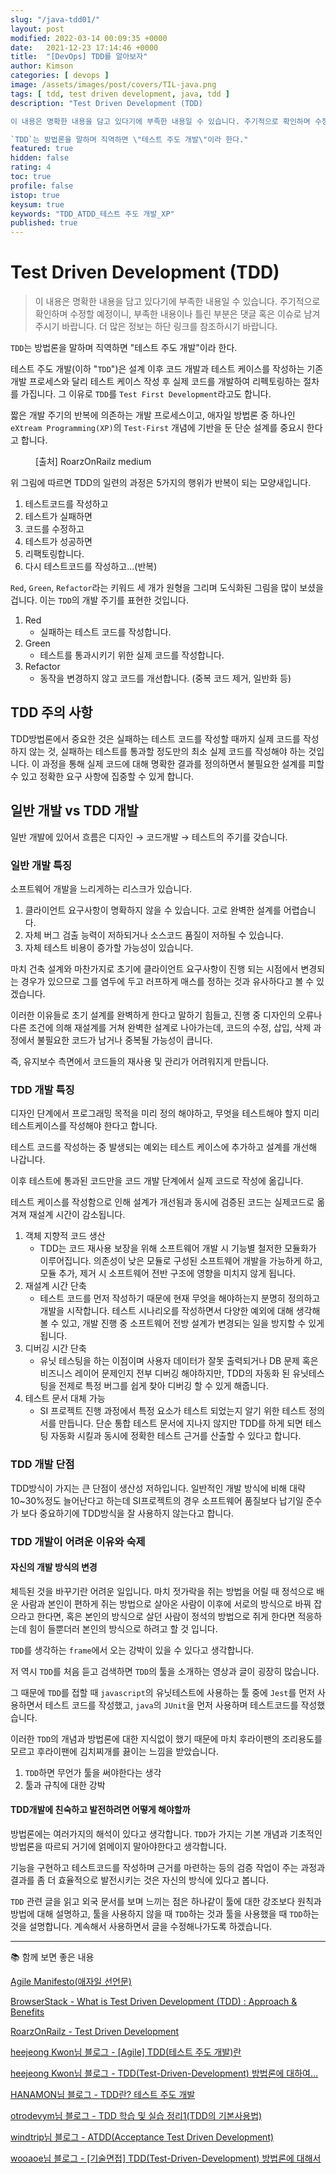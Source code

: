 ```yaml
---
slug: "/java-tdd01/"
layout: post
modified: 2022-03-14 00:09:35 +0000
date:   2021-12-23 17:14:46 +0000
title:  "[DevOps] TDD를 알아보자"
author: Kimson
categories: [ devops ]
image: /assets/images/post/covers/TIL-java.png
tags: [ tdd, test driven development, java, tdd ]
description: "Test Driven Development (TDD)

이 내용은 명확한 내용을 담고 있다기에 부족한 내용일 수 있습니다. 주기적으로 확인하며 수정할 예정이니, 부족한 내용이나 틀린 부분은 댓글 혹은 이슈로 남겨주시기 바랍니다. 더 많은 정보는 하단 링크를 참조하시기 바랍니다.

`TDD`는 방법론을 말하며 직역하면 \"테스트 주도 개발\"이라 한다."
featured: true
hidden: false
rating: 4
toc: true
profile: false
istop: true
keysum: true
keywords: "TDD_ATDD_테스트 주도 개발_XP"
published: true
---
```


# Test Driven Development (TDD)

> 이 내용은 명확한 내용을 담고 있다기에 부족한 내용일 수 있습니다. 주기적으로 확인하며 수정할 예정이니, 부족한 내용이나 틀린 부분은 댓글 혹은 이슈로 남겨주시기 바랍니다. 더 많은 정보는 하단 링크를 참조하시기 바랍니다.

`TDD`는 방법론을 말하며 직역하면 "테스트 주도 개발"이라 한다.

테스트 주도 개발(이하 "`TDD`")은 설계 이후 코드 개발과 테스트 케이스를 작성하는 기존 개발 프로세스와 달리 테스트 케이스 작성 후 실제 코드를 개발하여 리펙토링하는 절차를 가집니다. 그 이유로 `TDD`를 `Test First Development`라고도 합니다.

짧은 개발 주기의 반복에 의존하는 개발 프로세스이고, 애자일 방법론 중 하나인 `eXtream Programming(XP)`의 `Test-First` 개념에 기반을 둔 단순 설계를 중요시 한다고 합니다.


<figure className="text-center">
<span className="w-inline-block">
   <img src="https://miro.medium.com/max/384/1*rvV11YOy8YJtiY1cjTTE6g.png" alt="" title="TDD개념" />
   <figcaption>[출처] RoarzOnRailz medium</figcaption>
</span>
</figure>

위 그림에 따르면 TDD의 일련의 과정은 5가지의 행위가 반복이 되는 모양새입니다.

1. 테스트코드를 작성하고
2. 테스트가 실패하면
3. 코드를 수정하고
4. 테스트가 성공하면
5. 리팩토링합니다.
6. 다시 테스트코드를 작성하고...(반복)


`Red`, `Green`, `Refactor`라는 키워드 세 개가 원형을 그리며 도식화된 그림을 많이 보셨을 겁니다. 이는 `TDD`의 개발 주기를 표현한 것입니다.

1. Red
   - 실패하는 테스트 코드를 작성합니다.
2. Green
   - 테스트를 통과시키기 위한 실제 코드를 작성합니다.
3. Refactor
   - 동작을 변경하지 않고 코드를 개선합니다. (중복 코드 제거, 일반화 등)

## TDD 주의 사항

TDD방법론에서 중요한 것은 실패하는 테스트 코드를 작성할 때까지 실제 코드를 작성하지 않는 것, 실패하는 테스트를 통과할 정도만의 최소 실제 코드를 작성해야 하는 것입니다. 이 과정을 통해 실제 코드에 대해 명확한 결과를 정의하면서 불필요한 설계를 피할 수 있고 정확한 요구 사항에 집중할 수 있게 합니다.

## 일반 개발 vs TDD 개발

일반 개발에 있어서 흐름은 디자인 &#8594; 코드개발 &#8594; 테스트의 주기를 갖습니다.

### 일반 개발 특징

소프트웨어 개발을 느리게하는 리스크가 있습니다.

1. 클라이언트 요구사항이 명확하지 않을 수 있습니다. 고로 완벽한 설계를 어렵습니다.
2. 자체 버그 검출 능력이 저하되거나 소스코드 품질이 저하될 수 있습니다.
3. 자체 테스트 비용이 증가할 가능성이 있습니다.

마치 건축 설계와 마찬가지로 초기에 클라이언트 요구사항이 진행 되는 시점에서 변경되는 경우가 있으므로 그를 염두에 두고 러프하게 매스를 정하는 것과 유사하다고 볼 수 있겠습니다.

이러한 이유들로 초기 설계를 완벽하게 한다고 말하기 힘들고, 진행 중 디자인의 오류나 다른 조건에 의해 재설계를 거쳐 완벽한 설계로 나아가는데, 코드의 수정, 삽입, 삭제 과정에서 불필요한 코드가 남거나 중복될 가능성이 큽니다.

즉, 유지보수 측면에서 코드들의 재사용 및 관리가 어려워지게 만듭니다.

### TDD 개발 특징

디자인 단계에서 프로그래밍 목적을 미리 정의 해야하고, 무엇을 테스트해야 할지 미리 테스트케이스를 작성해야 한다고 합니다.

테스트 코드를 작성하는 중 발생되는 예외는 테스트 케이스에 추가하고 설계를 개선해 나갑니다.

이후 테스트에 통과된 코드만을 코드 개발 단계에서 실제 코드로 작성에 옮깁니다.

테스트 케이스를 작성함으로 인해 설계가 개선됨과 동시에 검증된 코드는 실제코드로 옮겨져 재설계 시간이 감소됩니다.

1. 객체 지향적 코드 생산
   - TDD는 코드 재사용 보장을 위해 소프트웨어 개발 시 기능별 철저한 모듈화가 이루어집니다. 의존성이 낮은 모듈로 구성된 소프트웨어 개발을 가능하게 하고, 모듈 추가, 제거 시 소프트웨어 전반 구조에 영향을 미치지 않게 됩니다.
2. 재설계 시간 단축
   - 테스트 코드를 먼저 작성하기 때문에 현재 무엇을 해야하는지 분명히 정의하고 개발을 시작합니다. 테스트 시나리오를 작성하면서 다양한 예외에 대해 생각해 볼 수 있고, 개발 진행 중 소프트웨어 전방 설계가 변경되는 일을 방지할 수 있게 됩니다.
3. 디버깅 시간 단축
   - 유닛 테스팅을 하는 이점이며 사용자 데이터가 잘못 출력되거나 DB 문제 혹은 비즈니스 레이어 문제인지 전부 디버깅 해야하지만, TDD의 자동화 된 유닛테스팅을 전제로 특정 버그를 쉽게 찾아 디버깅 할 수 있게 해줍니다.
4. 테스트 문서 대체 가능
   - SI 프로젝트 진행 과정에서 특정 요소가 테스트 되었는지 알기 위한 테스트 정의서를 만듭니다. 단순 통합 테스트 문서에 지나지 않지만 TDD를 하게 되면 테스팅 자동화 시킬과 동시에 정확한 테스트 근거를 산출할 수 있다고 합니다.

### TDD 개발 단점

TDD방식이 가지는 큰 단점이 생산성 저하입니다. 일반적인 개발 방식에 비해 대략 10~30%정도 늘어난다고 하는데 SI프로젝트의 경우 소프트웨어 품질보다 납기일 준수가 보다 중요하기에 TDD방식을 잘 사용하지 않는다고 합니다.

### TDD 개발이 어려운 이유와 숙제

#### 자신의 개발 방식의 변경

체득된 것을 바꾸기란 어려운 일입니다. 마치 젓가락을 쥐는 방법을 어릴 때 정석으로 배운 사람과 본인이 편하게 쥐는 방법으로 살아온 사람이 이후에 서로의 방식으로 바꿔 잡으라고 한다면, 혹은 본인의 방식으로 살던 사람이 정석의 방법으로 쥐게 한다면 적응하는데 힘이 들뿐더러 본인의 방식으로 하려고 할 것 입니다.

`TDD`를 생각하는 `frame`에서 오는 강박이 있을 수 있다고 생각합니다.

저 역시 `TDD`를 처음 듣고 검색하면 `TDD`의 툴을 소개하는 영상과 글이 굉장히 많습니다.

그 때문에 `TDD`를 접할 때 `javascript`의 유닛테스트에 사용하는 툴 중에 `Jest`를 먼저 사용하면서 테스트 코드를 작성했고, `java`의 `JUnit`을 먼저 사용하며 테스트코드를 작성했습니다.

이러한 `TDD`의 개념과 방법론에 대한 지식없이 했기 때문에 마치 후라이팬의 조리용도를 모르고 후라이팬에 김치찌개를 끓이는 느낌을 받았습니다.

1. `TDD`하면 무언가 툴을 써야한다는 생각
2. 툴과 규칙에 대한 강박

#### TDD개발에 친숙하고 발전하려면 어떻게 해야할까

방법론에는 여러가지의 해석이 있다고 생각합니다. `TDD`가 가지는 기본 개념과 기초적인 방법론을 따르되 거기에 얽메이지 말아야한다고 생각합니다.

기능을 구현하고 테스트코드를 작성하며 근거를 마련하는 등의 검증 작업이 주는 과정과 결과를 좀 더 효율적으로 발전시키는 것은 자신의 방식에 있다고 봅니다.

`TDD` 관련 글을 읽고 외국 문서를 보며 느끼는 점은 하나같이 툴에 대한 강조보다 원칙과 방법에 대해 설명하고, 툴을 사용하지 않을 때 `TDD`하는 것과 툴을 사용했을 때 `TDD`하는 것을 설명합니다. 계속해서 사용하면서 글을 수정해나가도록 하겠습니다.

-----

📚 함께 보면 좋은 내용

[Agile Manifesto(애자일 선언문)](https://agilemanifesto.org/)

[BrowserStack - What is Test Driven Development (TDD) : Approach & Benefits](https://www.browserstack.com/guide/what-is-test-driven-development)

[RoarzOnRailz - Test Driven Development](https://medium.com/thelearningcurve/test-driven-development-24be406e185c)

[heejeong Kwon님 블로그 - [Agile] TDD(테스트 주도 개발)란](https://gmlwjd9405.github.io/2018/06/03/agile-tdd.html)

[heejeong Kwon님 블로그 - TDD(Test-Driven-Development) 방법론에 대하여…](http://clipsoft.co.kr/wp/blog/tddtest-driven-development-%EB%B0%A9%EB%B2%95%EB%A1%A0/)

[HANAMON님 블로그 - TDD란? 테스트 주도 개발](https://hanamon.kr/tdd%EB%9E%80-%ED%85%8C%EC%8A%A4%ED%8A%B8-%EC%A3%BC%EB%8F%84-%EA%B0%9C%EB%B0%9C/)

[otrodevym님 블로그 - TDD 학습 및 실습 정리1(TDD의 기본사용법)](https://otrodevym.tistory.com/entry/TDD-%ED%95%99%EC%8A%B5-%EB%B0%8F-%EC%8B%A4%EC%8A%B5-%EC%A0%95%EB%A6%AC1)

[windtrip님 블로그 - ATDD(Acceptance Test Driven Development)](https://velog.io/@windtrip/ATDDAcceptance-Test-Driven-Development)

[wooaoe님 블로그 - [기술면접] TDD(Test-Driven-Development) 방법론에 대해서](https://wooaoe.tistory.com/33)